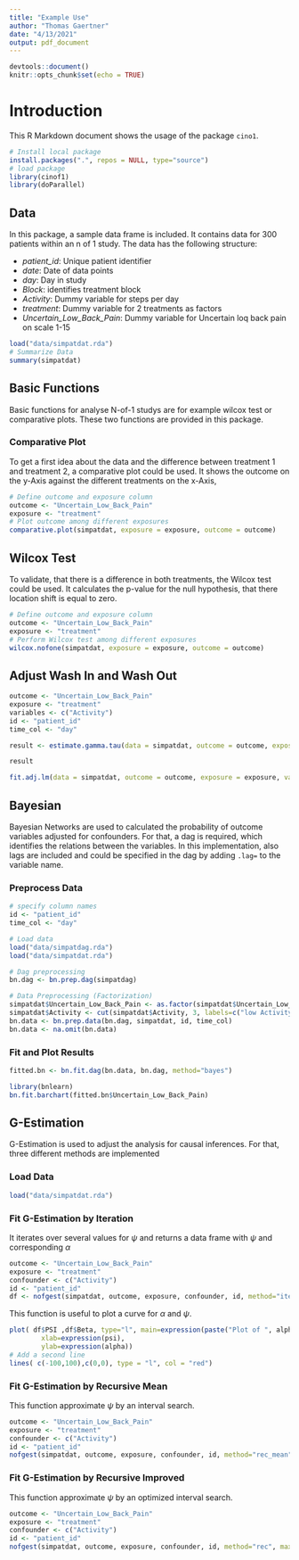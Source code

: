 ```yaml
---
title: "Example Use"
author: "Thomas Gaertner"
date: "4/13/2021"
output: pdf_document
---
```


```r
devtools::document()
knitr::opts_chunk$set(echo = TRUE)
```

# Introduction

This R Markdown document shows the usage of the package `cino1`. 

```r
# Install local package
install.packages(".", repos = NULL, type="source")
# load package
library(cinof1)
library(doParallel)
```


## Data

In this package, a sample data frame is included. It contains data for 300 patients within an n of 1 study. The data has the following structure:

* _patient_id_: Unique patient identifier
* _date_: Date of data points
* _day_: Day in study
* _Block_: identifies treatment block
* _Activity_: Dummy variable for steps per day
* _treatment_: Dummy variable for 2 treatments as factors
* _Uncertain_Low_Back_Pain_: Dummy variable for Uncertain loq back pain on scale 1-15

```r
load("data/simpatdat.rda")
# Summarize Data
summary(simpatdat)
```

## Basic Functions

Basic functions for analyse N-of-1 studys are for example wilcox test or comparative plots. These two functions are provided in this package.

### Comparative Plot

To get a first idea about the data and the difference between treatment 1 and treatment 2, a comparative plot could be used. It shows the outcome on the y-Axis against the different treatments on the x-Axis,

```r
# Define outcome and exposure column
outcome <- "Uncertain_Low_Back_Pain"
exposure <- "treatment"
# Plot outcome among different exposures
comparative.plot(simpatdat, exposure = exposure, outcome = outcome)
```


## Wilcox Test

To validate, that there is a difference in both treatments, the Wilcox test could be used. It calculates the p-value for the null hypothesis, that there location shift is equal to zero.

```r
# Define outcome and exposure column
outcome <- "Uncertain_Low_Back_Pain"
exposure <- "treatment"
# Perform Wilcox test among different exposures
wilcox.nofone(simpatdat, exposure = exposure, outcome = outcome)
```

## Adjust Wash In and Wash Out


```r

outcome <- "Uncertain_Low_Back_Pain"
exposure <- "treatment"
variables <- c("Activity")
id <- "patient_id"
time_col <- "day"

result <- estimate.gamma.tau(data = simpatdat, outcome = outcome, exposure = exposure, variables = variables, bound = 2, symmetric = TRUE, id=id, time_col = time_col)

result

fit.adj.lm(data = simpatdat, outcome = outcome, exposure = exposure, variables = variables, effects = result$best, id = id, time_col = time_col)
```

## Bayesian

Bayesian Networks are used to calculated the probability of outcome variables adjusted for confounders. For that, a dag is required, which identifies the relations between the variables.
In this implementation, also lags are included and could be specified in the dag by adding `.lag=` to the variable name.

###  Preprocess Data
```r
# specify column names
id <- "patient_id"
time_col <- "day"

# Load data
load("data/simpatdag.rda")
load("data/simpatdat.rda")

# Dag preprocessing
bn.dag <- bn.prep.dag(simpatdag)

# Data Preprocessing (Factorization)
simpatdat$Uncertain_Low_Back_Pain <- as.factor(simpatdat$Uncertain_Low_Back_Pain)
simpatdat$Activity <- cut(simpatdat$Activity, 3, labels=c("low Activity", "middle Activity", "high Activity"))
bn.data <- bn.prep.data(bn.dag, simpatdat, id, time_col)
bn.data <- na.omit(bn.data)
```


### Fit and Plot Results
```r
fitted.bn <- bn.fit.dag(bn.data, bn.dag, method="bayes")

library(bnlearn)
bn.fit.barchart(fitted.bn$Uncertain_Low_Back_Pain)
```


## G-Estimation

G-Estimation is used to adjust the analysis for causal inferences. For that, three different methods are implemented

### Load Data
```r
load("data/simpatdat.rda")
```


### Fit G-Estimation by Iteration
It iterates over several values for $\psi$ and returns a data frame with $\psi$ and corresponding $\alpha$
```r
outcome <- "Uncertain_Low_Back_Pain"
exposure <- "treatment"
confounder <- c("Activity")
id <- "patient_id"
df <- nofgest(simpatdat, outcome, exposure, confounder, id, method="iterate", steps=100, upper_bound_psi = 10, lower_bound_psi = -10)
```

This function is useful to plot a curve for $\alpha$ and $\psi$.
```r
plot( df$PSI ,df$Beta, type="l", main=expression(paste("Plot of ", alpha, "( ", psi,")")),
        xlab=expression(psi),
        ylab=expression(alpha))
# Add a second line
lines( c(-100,100),c(0,0), type = "l", col = "red")
```

### Fit G-Estimation by Recursive Mean

This function approximate $\psi$ by an interval search.
```r
outcome <- "Uncertain_Low_Back_Pain"
exposure <- "treatment"
confounder <- c("Activity")
id <- "patient_id"
nofgest(simpatdat, outcome, exposure, confounder, id, method="rec_mean", max_number_it = 10, verbose=FALSE)
```

### Fit G-Estimation by Recursive Improved

This function approximate $\psi$ by an optimized interval search.
```r
outcome <- "Uncertain_Low_Back_Pain"
exposure <- "treatment"
confounder <- c("Activity")
id <- "patient_id"
nofgest(simpatdat, outcome, exposure, confounder, id, method="rec", max_number_it = 10, verbose=FALSE)
```


